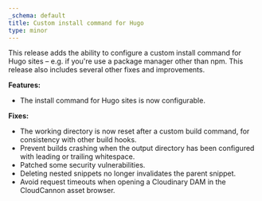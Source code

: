 ```yaml
---
_schema: default
title: Custom install command for Hugo
type: minor
---
```

This release adds the ability to configure a custom install command for Hugo sites – e.g. if you're use a package manager other than npm. This release also includes several other fixes and improvements.

**Features:**

* The install command for Hugo sites is now configurable.

**Fixes:**

* The working directory is now reset after a custom build command, for consistency with other build hooks.
* Prevent builds crashing when the output directory has been configured with leading or trailing whitespace.
* Patched some security vulnerabilities.
* Deleting nested snippets no longer invalidates the parent snippet.
* Avoid request timeouts when opening a Cloudinary DAM in the CloudCannon asset browser.